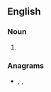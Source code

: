 {{also|ŝiras}}

==English==

===Noun===
{{head|en|noun plural form}}

# {{plural of|sira|lang=en}}

===Anagrams===
* {{l|en|Arsis}}, {{l|en|saris}}, {{l|en|Sarsi}}